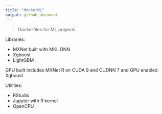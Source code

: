 ```yaml
---
title: "dockerML"
output: github_document
---
```


> Dockerfiles for ML projects

Libraries: 

- MXNet built with MKL DNN
- Xgboost
- LightGBM

GPU built includes MXNet R on CUDA 9 and CUDNN 7 and GPU enabled Xgboost.

Utilities: 

- RStudio
- Jupyter with R kernel
- OpenCPU

